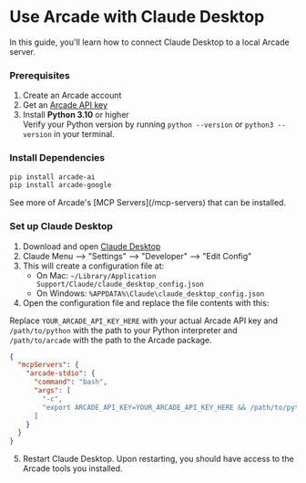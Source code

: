
# Use Arcade with Claude Desktop

In this guide, you'll learn how to connect Claude Desktop to a local Arcade server.

<Steps>

### Prerequisites

1. Create an <SignupLink linkLocation="docs:claude-desktop-client">Arcade account</SignupLink>
2. Get an [Arcade API key](/home/api-keys)
3. Install **Python 3.10** or higher <br/> Verify your Python version by running `python --version` or `python3 --version` in your terminal.

### Install Dependencies

```bash
pip install arcade-ai
pip install arcade-google
```

<Callout type="info">
  See more of Arcade's [MCP Servers](/mcp-servers) that can be installed.
</Callout>

### Set up Claude Desktop

1. Download and open [Claude Desktop](https://claude.ai/download)
2. Claude Menu --> "Settings" --> "Developer" --> "Edit Config"
3. This will create a configuration file at:
   - On Mac: `~/Library/Application Support/Claude/claude_desktop_config.json`
   - On Windows: `%APPDATA%\Claude\claude_desktop_config.json`
4. Open the configuration file and replace the file contents with this:

Replace `YOUR_ARCADE_API_KEY_HERE` with your actual Arcade API key and `/path/to/python` with the path to your Python interpreter and `/path/to/arcade` with the path to the Arcade package.

```json
{
  "mcpServers": {
    "arcade-stdio": {
      "command": "bash",
      "args": [
        "-c",
        "export ARCADE_API_KEY=YOUR_ARCADE_API_KEY_HERE && /path/to/python /path/to/arcade serve --mcp"
      ]
    }
  }
}
```

5. Restart Claude Desktop. Upon restarting, you should have access to the Arcade tools you installed.

</Steps>
